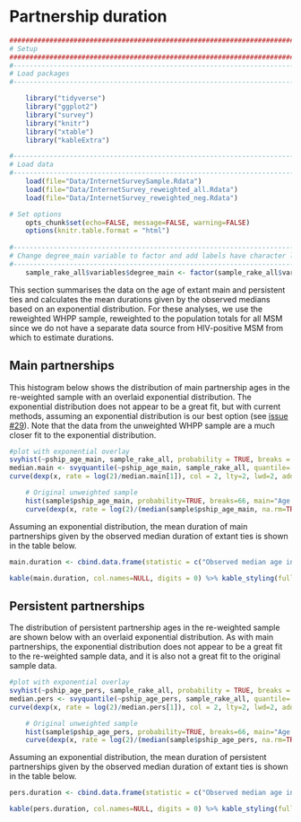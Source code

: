 # Partnership duration {#duration}
```r
####################################################################################
# Setup
####################################################################################
#-----------------------------------------------------------------------------------
# Load packages
#-----------------------------------------------------------------------------------

    library("tidyverse")
    library("ggplot2")
    library("survey")
    library("knitr")
    library("xtable")
    library("kableExtra")

#-----------------------------------------------------------------------------------
# Load data
#-----------------------------------------------------------------------------------
    load(file="Data/InternetSurveySample.Rdata")
    load(file="Data/InternetSurvey_reweighted_all.Rdata")
    load(file="Data/InternetSurvey_reweighted_neg.Rdata")

# Set options
    opts_chunk$set(echo=FALSE, message=FALSE, warning=FALSE)
    options(knitr.table.format = "html") 
  
#-----------------------------------------------------------------------------------
# Change degree_main variable to factor and add labels have character labels
#-----------------------------------------------------------------------------------
    sample_rake_all$variables$degree_main <- factor(sample_rake_all$variables$degree_main, levels = c(0, 1), labels = c("No main", "Main"))

```

This section summarises the data on the age of extant main and persistent ties and calculates the mean durations given by the observed medians based on an exponential distribution. For these analyses, we use the reweighted WHPP sample, reweighted to the population totals for all MSM since we do not have a separate data source from HIV-positive MSM from which to estimate durations.

## Main partnerships
This histogram below shows the distribution of main partnership ages in the re-weighted sample with an overlaid exponential distribution. The exponential distribution does not appear to be a great fit, but with current methods, assuming an exponential distribution is our best option (see [issue #29](https://github.com/statnet/WHAMP/issues/29)). Note that the data from the unweighted WHPP sample are a much closer fit to the exponential distribution.

```r
#plot with exponential overlay
svyhist(~pship_age_main, sample_rake_all, probability = TRUE, breaks = 66, main = "Age of main partnerships - reweighted sample", xlab = "Partnership age in days")
median.main <- svyquantile(~pship_age_main, sample_rake_all, quantile=.5, na.rm=TRUE)
curve(dexp(x, rate = log(2)/median.main[1]), col = 2, lty=2, lwd=2, add=TRUE)

    # Original unweighted sample
    hist(sample$pship_age_main, probability=TRUE, breaks=66, main="Age of main partnerships - unweighted sample")
    curve(dexp(x, rate = log(2)/(median(sample$pship_age_main, na.rm=TRUE))), col = 2, lty = 2, lwd = 2, add = TRUE)
```

Assuming an exponential distribution, the mean duration of main partnerships given by the observed median duration of extant ties is shown in the table below.
```r
main.duration <- cbind.data.frame(statistic = c("Observed median age in days", "Calculated mean duration in days"), value = c(median.main, median.main/log(2)))

kable(main.duration, col.names=NULL, digits = 0) %>% kable_styling(full_width=F, position="center") %>% column_spec(1, bold=T, color="black", width="7cm") %>% column_spec(2, width = "2cm") 

```
## Persistent partnerships
The distribution of persistent partnership ages in the re-weighted sample are shown below with an overlaid exponential distribution. As with main partnerships, the exponential distribution does not appear to be a great fit to the re-weighted sample data, and it is also not a great fit to the original sample data.

```r
#plot with exponential overlay
svyhist(~pship_age_pers, sample_rake_all, probability = TRUE, breaks = 66, main = "Age of persistent partnerships - reweighted sample", xlab = "Partnership age in days")
median.pers <- svyquantile(~pship_age_pers, sample_rake_all, quantile=.5, na.rm=TRUE)
curve(dexp(x, rate = log(2)/median.pers[1]), col = 2, lty=2, lwd=2, add=TRUE)

    # Original unweighted sample
    hist(sample$pship_age_pers, probability=TRUE, breaks=66, main="Age of persistent partnerships - unweighted sample")
    curve(dexp(x, rate = log(2)/(median(sample$pship_age_pers, na.rm=TRUE))), col = 2, lty = 2, lwd = 2, add = TRUE)
```

Assuming an exponential distribution, the mean duration of persistent partnerships given by the observed median duration of extant ties is shown in the table below.
```r
pers.duration <- cbind.data.frame(statistic = c("Observed median age in days", "Calculated mean duration in days"), value = c(median.pers, median.pers/log(2)))

kable(pers.duration, col.names=NULL, digits = 0) %>% kable_styling(full_width=F, position="center") %>% column_spec(1, bold=T, color="black", width="7cm") %>% column_spec(2, width = "2cm") 

```